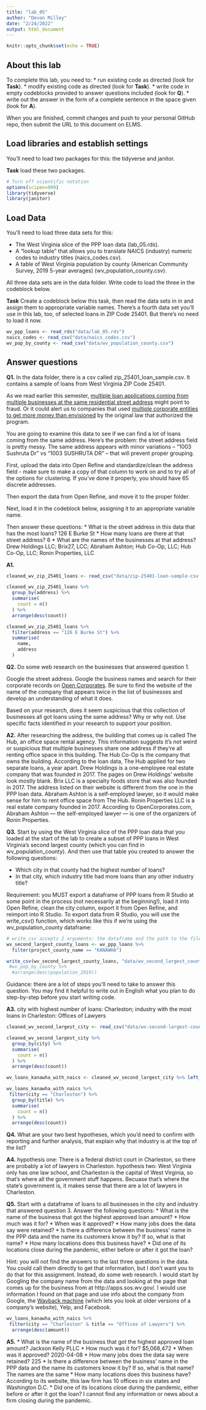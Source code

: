 ```yaml
---
title: "lab_05"
author: "Devon Milley"
date: "2/24/2022"
output: html_document
---
```


```r
knitr::opts_chunk$set(echo = TRUE)
```

## About this lab

To complete this lab, you need to:
* run existing code as directed (look for **Task**).
* modify existing code as directed (look for **Task**).
* write code in empty codeblocks provided to answer questions included (look for **Q**).
* write out the answer in the form of a complete sentence in the space given (look for **A**).

When you are finished, commit changes and push to your personal GitHub repo, then submit the URL to this document on ELMS.

## Load libraries and establish settings

You'll need to load two packages for this: the tidyverse and janitor.

**Task** load these two packages.

```r
# Turn off scientific notation
options(scipen=999)
library(tidyverse)
library(janitor)
```

## Load Data

You'll need to load three data sets for this:

* The West Virginia slice of the PPP loan data (lab_05.rds).
* A "lookup table" that allows you to translate NAICS (industry) numeric codes to industry titles (naics_codes.csv).
* A table of West Virginia population by county (American Community Survey, 2019 5-year averages) (wv_population_county.csv).

All three data sets are in the data folder.  Write code to load the three in the codeblock below.

**Task** Create a codeblock below this task, then read the data sets in in and assign them to appropriate variable names. There's a fourth data set you'll use in this lab, too, of selected loans in ZIP Code 25401. But there's no need to load it now.
```r
wv_ppp_loans <- read_rds("data/lab_05.rds")
naics_codes <- read_csv("data/naics_codes.csv")
wv_pop_by_county <- read_csv("data/wv_population_county.csv")
```

## Answer questions

**Q1.** In the data folder, there is a csv called zip_25401_loan_sample.csv.  It contains a sample of loans from West Virginia ZIP Code 25401.

As we read earlier this semester, [multiple loan applications coming from multiple businesses at the same residential street address](https://www.nytimes.com/2021/08/17/business/ppp-fraud-covid.html) might point to fraud. Or it could alert us to companies that used [multiple corporate entities to get more money than envisioned](https://www.propublica.org/article/different-names-same-address-how-big-businesses-got-government-loans-meant-for-small-businesses) by the original law that authorized the program.   

You are going to examine this data to see if we can find a lot of loans coming from the same address.  Here's the problem: the street address field is pretty messy.  The same address appears with minor variations --  "1003 Sushruta Dr" vs "1003 SUSHRUTA DR" -- that will prevent proper grouping.

First, upload the data into Open Refine and standardize/clean the address field - make sure to make a copy of that column to work on and to try all of the options for clustering. If you've done it properly, you should have 65 discrete addresses.

Then export the data from Open Refine, and move it to the proper folder.

Next, load it in the codeblock below, assigning it to an appropriate variable name.

Then answer these questions:
* What is the street address in this data that has the most loans? 126 E Burke St
* How many loans are there at that street address? 6
* What are the names of the businesses at that address? Drew Holdings LLC; Brix27, LCC; Abraham Ashton; Hub Co-Op, LLC; Hub Co-Op, LLC; Ronin Properties, LLC 

**A1.**

```r
cleaned_wv_zip_25401_loans <- read_csv("data/zip-25401-loan-sample-csv.csv")

cleaned_wv_zip_25401_loans %>% 
  group_by(address) %>% 
  summarise(
    count = n()
  ) %>% 
  arrange(desc(count))

cleaned_wv_zip_25401_loans %>% 
  filter(address == "126 E Burke St") %>% 
  summarise(
    name,
    address
  )
```

**Q2.** Do some web research on the businesses that answered question 1.  

Google the street address.  Google the business names and search for their corporate records on [Open Corporates](https://opencorporates.com/). Be sure to find the website of the name of the company that appears twice in the list of businesses and develop an understanding of what it does.

Based on your research, does it seem suspicious that this collection of businesses all got loans using the same address? Why or why not. Use specific facts identified in your research to support your position.

**A2.** After researching the address, the building that comes up is called The Hub, an office space rental agency. This information suggests it's not weird or suspicious that multiple businesses share one address if they're all renting office space in this building. The Hub Co-Op is the company that owns the building. According to the loan data, The Hub applied for two separate loans, a year apart. Drew Holdings is a one-employee real estate company that was founded in 2017. The pages on Drew Holdings' website look mostly blank. Brix LLC is a specialty foods store that was also founded in 2017. The address listed on their website is different from the one in the PPP loan data. Abraham Ashton is a self-employed lawyer, so it would make sense for him to rent office space from The Hub. Ronin Properties LLC is a real estate company founded in 2017. According to OpenCorporates.com, Abraham Ashton — the self-employed lawyer — is one of the organizers of Ronin Properties. 

**Q3.** Start by using the West Virginia slice of the PPP loan data that you loaded at the start of the lab to create a subset of PPP loans in West Virginia's second largest county (which you can find in wv_population_county). And then use that table you created to answer the following questions:

* Which city in that county had the highest number of loans?
* In that city, which industry title had more loans than any other industry title?

Requirement: you MUST export a dataframe of PPP loans from R Studio at some point in the process (not necessarily at the beginning!), load it into Open Refine, clean the city column, export it from Open Refine, and reimport into R Studio. To export data from R Studio, you will use the write_csv() function, which works like this if we're using the wv_population_county dataframe:

```r
# write_csv accepts 2 arguments: the dataframe and the path to the file you write out
wv_second_largest_county_loans <- wv_ppp_loans %>% 
  filter(project_county_name == "KANAWHA")

write_csv(wv_second_largest_county_loans, "data/wv_second_largest_county_loans.csv")
 #wv_pop_by_county %>% 
  #arrange(desc(population_2019))
```

Guidance: there are a lot of steps you'll need to take to answer this question. You may find it helpful to write out in English what you plan to do step-by-step before you start writing code.   

**A3.** city with highest number of loans: Charleston; industry with the most loans in Charleston: Offices of Lawyers

```r
cleaned_wv_second_largest_city <- read_csv("data/wv-second-largest-county-loans-csv.csv")

cleaned_wv_second_largest_city %>% 
  group_by(city) %>% 
  summarise(
    count = n()
  ) %>% 
  arrange(desc(count))

wv_loans_kanawha_with_naics <- cleaned_wv_second_largest_city %>% left_join(naics_codes, by=c("naics_code"="naics_code"))

wv_loans_kanawha_with_naics %>%  
 filter(city == "Charleston") %>% 
  group_by(title) %>% 
  summarise(
    count = n()
  ) %>% 
  arrange(desc(count))
```

**Q4.** What are your two best hypotheses, which you'd need to confirm with reporting and further analysis, that explain why that industry is at the top of the list?

**A4.** hypothesis one: There is a federal district court in Charleston, so there are probably a lot of lawyers in Charleston. hypothesis two: West Virginia only has one law school, and Charleston is the capital of West Virginia, so that's where all the government stuff happens. Becuase that's where the state's government is, it makes sense that there are a lot of lawyers in Charleston.

**Q5.** Start with a dataframe of loans to all businesses in the city and industry that answered question 3. Answer the following questions:
* What is the name of the business that got the highest approved loan amount?
* How much was it for?
* When was it approved?
* How many jobs does the data say were retained?
* Is there a difference between the business' name in the PPP data and the name its customers know it by? If so, what is that name?
* How many locations does this business have?
* Did one of its locations close during the pandemic, either before or after it got the loan?

Hint: you will not find the answers to the last three questions in the data.  You could call them directly to get that information, but I don't want you to do that for this assignment.  Instead, do some web research. I would start by Googling the company name from the data and looking at the page that comes up for the business from at http://apps.sos.wv.gov/. I would use information I found on that page and use info about the company from Google, the [Wayback machine](https://archive.org/web/) (which lets you look at older versions of a company's website), Yelp, and Facebook.

```r
wv_loans_kanawha_with_naics %>%  
 filter(city == "Charleston" & title == "Offices of Lawyers") %>% 
  arrange(desc(amount))
```

**A5.**
* What is the name of the business that got the highest approved loan amount? Jackson Kelly PLLC
* How much was it for? \$5,068,472
* When was it approved? 2020-04-08
* How many jobs does the data say were retained? 225
* Is there a difference between the business' name in the PPP data and the name its customers know it by? If so, what is that name? The names are the same
* How many locations does this business have? According to its website, this law firm has 10 offices in six states and Washington D.C.
* Did one of its locations close during the pandemic, either before or after it got the loan? I cannot find any information or news about a firm closing during the pandemic.
